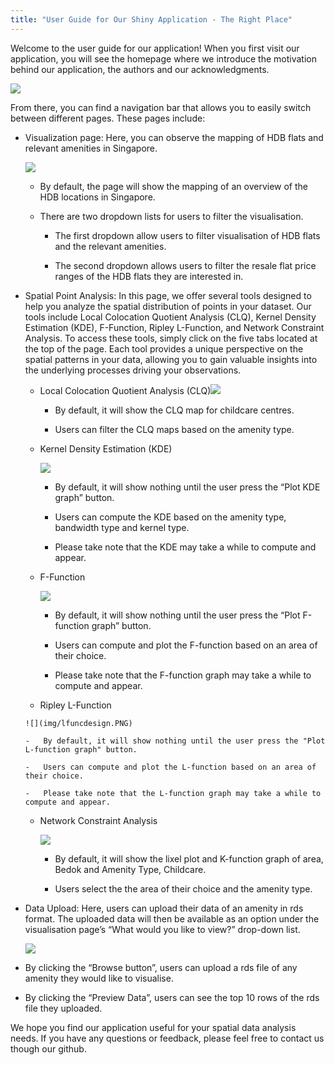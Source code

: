 ```yaml
---
title: "User Guide for Our Shiny Application - The Right Place"
---
```


Welcome to the user guide for our application! When you first visit our application, you will see the homepage where we introduce the motivation behind our application, the authors and our acknowledgments.

![](img/homepagedesign.PNG)

From there, you can find a navigation bar that allows you to easily switch between different pages. These pages include:

-   Visualization page: Here, you can observe the mapping of HDB flats and relevant amenities in Singapore.

    ![](img/mappingdesign.PNG)

    -   By default, the page will show the mapping of an overview of the HDB locations in Singapore.

    -   There are two dropdown lists for users to filter the visualisation.

        -   The first dropdown allow users to filter visualisation of HDB flats and the relevant amenities.

        -   The second dropdown allows users to filter the resale flat price ranges of the HDB flats they are interested in.

-   Spatial Point Analysis: In this page, we offer several tools designed to help you analyze the spatial distribution of points in your dataset. Our tools include Local Colocation Quotient Analysis (CLQ), Kernel Density Estimation (KDE), F-Function, Ripley L-Function, and Network Constraint Analysis. To access these tools, simply click on the five tabs located at the top of the page. Each tool provides a unique perspective on the spatial patterns in your data, allowing you to gain valuable insights into the underlying processes driving your observations.

    -   Local Colocation Quotient Analysis (CLQ)![](img/CLQdesign.PNG)

        -   By default, it will show the CLQ map for childcare centres.

        -   Users can filter the CLQ maps based on the amenity type.

    -   Kernel Density Estimation (KDE)

        ![](img/kdedesign.PNG)

        -   By default, it will show nothing until the user press the "Plot KDE graph" button.

        -   Users can compute the KDE based on the amenity type, bandwidth type and kernel type.

        -   Please take note that the KDE may take a while to compute and appear.

    -   F-Function

        ![](img/ffuncdesign.PNG)

        -   By default, it will show nothing until the user press the "Plot F-function graph" button.

        -   Users can compute and plot the F-function based on an area of their choice.

        -   Please take note that the F-function graph may take a while to compute and appear.

    -   Ripley L-Function

    <!-- -->

        ![](img/lfuncdesign.PNG)

        -   By default, it will show nothing until the user press the "Plot L-function graph" button.

        -   Users can compute and plot the L-function based on an area of their choice.

        -   Please take note that the L-function graph may take a while to compute and appear.

    -   Network Constraint Analysis

        ![](img/networkdesign.PNG)

        -   By default, it will show the lixel plot and K-function graph of area, Bedok and Amenity Type, Childcare.

        -   Users select the the area of their choice and the amenity type.

-   Data Upload: Here, users can upload their data of an amenity in rds format. The uploaded data will then be available as an option under the visualisation page's "What would you like to view?" drop-down list.

    ![](img/upload%20design.PNG)

-   By clicking the "Browse button", users can upload a rds file of any amenity they would like to visualise.

-   By clicking the "Preview Data", users can see the top 10 rows of the rds file they uploaded.

We hope you find our application useful for your spatial data analysis needs. If you have any questions or feedback, please feel free to contact us though our github.
